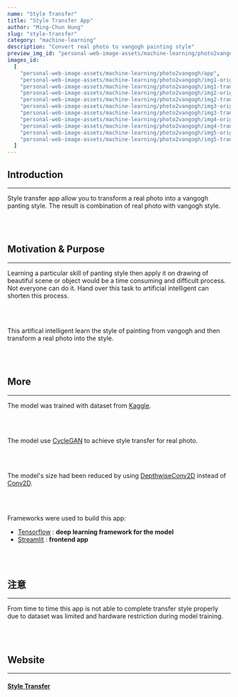 ```yaml
---
name: "Style Transfer"
title: "Style Transfer App"
author: "Ming-Chun Hung"
slug: "style-transfer"
category: "machine-learning"
description: "Convert real photo to vangogh painting style"
preview_img_id: "personal-web-image-assets/machine-learning/photo2vangogh/preview"
images_id:
  [
    "personal-web-image-assets/machine-learning/photo2vangogh/app",
    "personal-web-image-assets/machine-learning/photo2vangogh/img1-origin",
    "personal-web-image-assets/machine-learning/photo2vangogh/img1-transform",
    "personal-web-image-assets/machine-learning/photo2vangogh/img2-origin",
    "personal-web-image-assets/machine-learning/photo2vangogh/img2-transform",
    "personal-web-image-assets/machine-learning/photo2vangogh/img3-origin",
    "personal-web-image-assets/machine-learning/photo2vangogh/img3-transform",
    "personal-web-image-assets/machine-learning/photo2vangogh/img4-origin",
    "personal-web-image-assets/machine-learning/photo2vangogh/img4-transform",
    "personal-web-image-assets/machine-learning/photo2vangogh/img5-origin",
    "personal-web-image-assets/machine-learning/photo2vangogh/img5-transform",
  ]
---
```


## Introduction

---

Style transfer app allow you to transform a real photo into a vangogh
panting style. The result is combination of real photo with vangogh style.

<br />
<br />

## Motivation & Purpose

---

Learning a particular skill of panting style then apply it on drawing of beautiful
scene or object would be a time consuming and difficult process. Not everyone can
do it. Hand over this task to artificial intelligent can shorten this process.

<br />
<br />

This artifical intelligent learn the style of painting from vangogh and then transform
a real photo into the style.

<br />
<br />

## More

---

The model was trained with
dataset from [Kaggle](https://www.kaggle.com/datasets/suyashdamle/cyclegan?select=vangogh2photo).

<br />
<br />

The model use [CycleGAN](https://www.tensorflow.org/tutorials/generative/cyclegan) to achieve
style transfer for real photo.

<br />
<br />

The model's size had been reduced by using
[DepthwiseConv2D](https://www.tensorflow.org/api_docs/python/tf/keras/layers/DepthwiseConv2D)
instead of [Conv2D](https://www.tensorflow.org/api_docs/python/tf/keras/layers/Conv2D).

<br />
<br />

Frameworks were used to build this app:

- [Tensorflow](https://www.tensorflow.org/) : **deep learning framework for the model**
- [Streamlit](https://streamlit.io/) : **frontend app**

<br />
<br />

## 注意

---

From time to time this app is not able to complete transfer style properly due to
dataset was limited and hardware restriction during model training.

<br />
<br />

## Website

---

#### [Style Transfer](https://vangoghstyletransformationapp.streamlit.app/)

<br />
<br />
